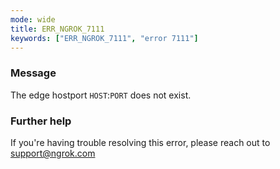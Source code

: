 ```yaml
---
mode: wide
title: ERR_NGROK_7111
keywords: ["ERR_NGROK_7111", "error 7111"]
---
```


### Message

The edge hostport `HOST`:`PORT` does not exist.

### Further help

If you're having trouble resolving this error, please reach out to [support@ngrok.com](mailto:support@ngrok.com?subject=Help%20with%20ERR_NGROK_7111)
